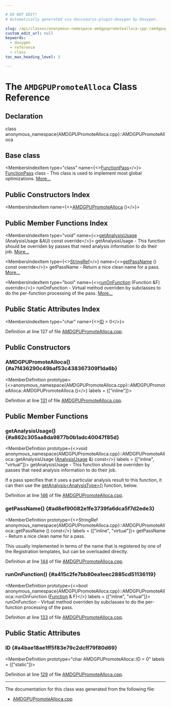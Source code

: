 ```yaml
---

# DO NOT EDIT!
# Automatically generated via docusaurus-plugin-doxygen by Doxygen.

slug: /api/classes/anonymous-namespace-amdgpupromotealloca-cpp-/amdgpupromotealloca
custom_edit_url: null
keywords:
  - doxygen
  - reference
  - class
toc_max_heading_level: 3

---
```





# The `AMDGPUPromoteAlloca` Class Reference

<DoxygenPage pluginConfig={pluginConfig}>



## Declaration

<CodeBlock>class anonymous_namespace{AMDGPUPromoteAlloca.cpp}::AMDGPUPromoteAlloca</CodeBlock>

## Base class

<MembersIndex>

<MembersIndexItem
  type="class"
  name={<><a href="/docs/api/classes/llvm/functionpass">FunctionPass</a></>}>
<a href="/docs/api/classes/llvm/functionpass">FunctionPass</a> class - This class is used to implement most global optimizations. <a href="/docs/api/classes/llvm/functionpass/#details">More...</a>
</MembersIndexItem>

</MembersIndex>

## Public Constructors Index

<MembersIndex>

<MembersIndexItem
  name={<><a href="#a7f436290c49baf53c438367309f1da6b">AMDGPUPromoteAlloca</a> ()</>}>
</MembersIndexItem>

</MembersIndex>

## Public Member Functions Index

<MembersIndex>

<MembersIndexItem
  type="void"
  name={<><a href="#a862c305aa8da9877b0b1adc40047f85d">getAnalysisUsage</a> (AnalysisUsage &amp;AU) const override</>}>
getAnalysisUsage - This function should be overriden by passes that need analysis information to do their job. <a href="#a862c305aa8da9877b0b1adc40047f85d">More...</a>
</MembersIndexItem>

<MembersIndexItem
  type={<><a href="/docs/api/classes/llvm/stringref">StringRef</a></>}
  name={<><a href="#ad8ef90082e1fe3739fa6dca5f7d2ede3">getPassName</a> () const override</>}>
getPassName - Return a nice clean name for a pass. <a href="#ad8ef90082e1fe3739fa6dca5f7d2ede3">More...</a>
</MembersIndexItem>

<MembersIndexItem
  type="bool"
  name={<><a href="#a415c2fe7bb80ea1eec2885cd51136119">runOnFunction</a> (Function &amp;F) override</>}>
runOnFunction - Virtual method overriden by subclasses to do the per-function processing of the pass. <a href="#a415c2fe7bb80ea1eec2885cd51136119">More...</a>
</MembersIndexItem>

</MembersIndex>

## Public Static Attributes Index

<MembersIndex>

<MembersIndexItem
  type="char"
  name={<><a href="#a4bae18ae1ff5f83e79c2dcff79f80d69">ID</a> = 0</>}>
</MembersIndexItem>

</MembersIndex>


Definition at line 127 of file <a href="/docs/api/files/lib/lib/target/lib/target/amdgpu/amdgpupromotealloca-cpp">AMDGPUPromoteAlloca.cpp</a>.

<SectionDefinition>

## Public Constructors

### AMDGPUPromoteAlloca() {#a7f436290c49baf53c438367309f1da6b}

<MemberDefinition
  prototype={<>anonymous&#95;namespace&#123;AMDGPUPromoteAlloca.cpp&#125;::AMDGPUPromoteAlloca::AMDGPUPromoteAlloca ()</>}
  labels = {["inline"]}>

Definition at line <a href="/docs/api/files/lib/lib/target/lib/target/amdgpu/amdgpupromotealloca-cpp/#l00131">131</a> of file <a href="/docs/api/files/lib/lib/target/lib/target/amdgpu/amdgpupromotealloca-cpp">AMDGPUPromoteAlloca.cpp</a>.
</MemberDefinition>

</SectionDefinition>

<SectionDefinition>

## Public Member Functions

### getAnalysisUsage() {#a862c305aa8da9877b0b1adc40047f85d}

<MemberDefinition
  prototype={<>void anonymous&#95;namespace&#123;AMDGPUPromoteAlloca.cpp&#125;::AMDGPUPromoteAlloca::getAnalysisUsage (<a href="/docs/api/classes/llvm/analysisusage">AnalysisUsage</a> &amp;) const</>}
  labels = {["inline", "virtual"]}>
getAnalysisUsage - This function should be overriden by passes that need analysis information to do their job.

If a pass specifies that it uses a particular analysis result to this function, it can then use the <a href="/docs/api/classes/llvm/pass/#a4863e5e463fb79955269fbf7fbf52b80">getAnalysis&lt;AnalysisType&gt;()</a> function, below.

Definition at line <a href="/docs/api/files/lib/lib/target/lib/target/amdgpu/amdgpupromotealloca-cpp/#l00146">146</a> of file <a href="/docs/api/files/lib/lib/target/lib/target/amdgpu/amdgpupromotealloca-cpp">AMDGPUPromoteAlloca.cpp</a>.
</MemberDefinition>

### getPassName() {#ad8ef90082e1fe3739fa6dca5f7d2ede3}

<MemberDefinition
  prototype={<>StringRef anonymous&#95;namespace&#123;AMDGPUPromoteAlloca.cpp&#125;::AMDGPUPromoteAlloca::getPassName () const</>}
  labels = {["inline", "virtual"]}>
getPassName - Return a nice clean name for a pass.

This usually implemented in terms of the name that is registered by one of the Registration templates, but can be overloaded directly.

Definition at line <a href="/docs/api/files/lib/lib/target/lib/target/amdgpu/amdgpupromotealloca-cpp/#l00144">144</a> of file <a href="/docs/api/files/lib/lib/target/lib/target/amdgpu/amdgpupromotealloca-cpp">AMDGPUPromoteAlloca.cpp</a>.
</MemberDefinition>

### runOnFunction() {#a415c2fe7bb80ea1eec2885cd51136119}

<MemberDefinition
  prototype={<>bool anonymous&#95;namespace&#123;AMDGPUPromoteAlloca.cpp&#125;::AMDGPUPromoteAlloca::runOnFunction (<a href="/docs/api/classes/llvm/function">Function</a> &amp; F)</>}
  labels = {["inline", "virtual"]}>
runOnFunction - Virtual method overriden by subclasses to do the per-function processing of the pass.

Definition at line <a href="/docs/api/files/lib/lib/target/lib/target/amdgpu/amdgpupromotealloca-cpp/#l00133">133</a> of file <a href="/docs/api/files/lib/lib/target/lib/target/amdgpu/amdgpupromotealloca-cpp">AMDGPUPromoteAlloca.cpp</a>.
</MemberDefinition>

</SectionDefinition>

<SectionDefinition>

## Public Static Attributes

### ID {#a4bae18ae1ff5f83e79c2dcff79f80d69}

<MemberDefinition
  prototype="char AMDGPUPromoteAlloca::ID = 0"
  labels = {["static"]}>

Definition at line <a href="/docs/api/files/lib/lib/target/lib/target/amdgpu/amdgpupromotealloca-cpp/#l00129">129</a> of file <a href="/docs/api/files/lib/lib/target/lib/target/amdgpu/amdgpupromotealloca-cpp">AMDGPUPromoteAlloca.cpp</a>.
</MemberDefinition>

</SectionDefinition>

<hr/>

The documentation for this class was generated from the following file:

<ul>
<li><a href="/docs/api/files/lib/lib/target/lib/target/amdgpu/amdgpupromotealloca-cpp">AMDGPUPromoteAlloca.cpp</a></li>
</ul>

</DoxygenPage>
